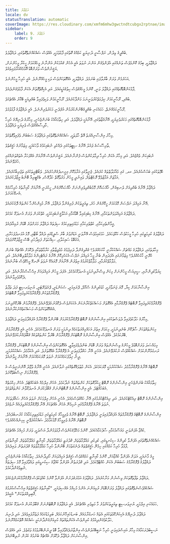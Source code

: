 ```yaml
---
title: ދަޖްޖާލު
locale: dv
statusTranslation: automatic
coverImage: https://res.cloudinary.com/xmfm6mhw3gwctndtcubgx2rptnae/image/upload/v1741354419/small_cover_la_gran_rebelion_28716e29d2.webp
sidebar:
    label: 9. ދަޖްޖާލު
    order: 9
---
```

ބުއްދީގެ ވިދުން، ނަފްސާނީ ދުނިޔަވީ ކަމެއްގެ ގޮތުގައި ފާޅުވުމަކީ، އެއްވެސް ޝައްކެއްނެތްގޮތުގައި، ދައްޖާލެވެ.

ދައްޖާލަކީ، ބިމުގެ ކޮންމެވެސް ތަނެއްގައި އުފަންވެގެން އަންނަ ނުވަތަ އެއީ އެހެން ޤައުމަކުން އަންނާނެ މީހެއްކަމަށް ހީކުރާ މީހުންނަށް، ޔަޤީނުންވެސް ވަރަށްބޮޑު އޮޅުމެއްއަރާފައިވެއެވެ.

އަހަރެމެން ވަރަށް ބާރުލާފައި ބުނަމެވެ. ދައްޖާލަކީ، އެއްގޮތަކަށްވެސް ވަކި މީހެއްނޫނެވެ. އެއީ ހުރިހާ މީހުންނެވެ.

ފާޅުކަންބޮޑުގޮތެއްގައި ދައްޖާލު ވަނީ، ކޮންމެ މީހެއްގެވެސް ހިތުގެއަޑީގައެވެ. އަދި އެކިގޮތްގޮތުން އެކަން ފާޅުވެގެންދެއެވެ.

ބުއްދި، ރޫޙާނީކަމަށް ޚިދުމަތްކުރުވަނީނަމަ މަންފާކުރެއެވެ. ރޫޙާނީކަމުން ވަކިވެފައިވާ ބުއްދިއަކީ ބޭކާރު އެއްޗެކެވެ.

ރޫޙާނީކަމެއްނެތް، ހަމައެކަނި ބުއްދީގެބޭނުންކުރުމުން އުފެދެނީ މަކަރުވެރިންނެވެ. އެއީ ދައްޖާލުގެ ފާޅުވުމެވެ.

ފާޅުކަންބޮޑުގޮތެއްގައި މަކަރުވެރިޔަކީ، އޭނާގެޒާތުގައި، އޭނާއަކީ ދައްޖާލެވެ. އަދި ހިތާމައާއެކު ބުނަންޖެހެނީ، މިހާރުގެ ދުނިޔޭގެ ހުރިހާ ހާދިސާއެއްގެވެސް ވެރިޔަކީ ދައްޖާލެވެ.

މިހާރު އިންސާނިއްޔަތު އޮތް ހާލަތަކީ، ޝައްކެއްނެތްގޮތުގައި ދައްޖާލުގެ ސަބަބުން ވެފައިވާގޮތެކެވެ.

ތާރިސޫސުގެ ޕައުލު އޭނާގެ ސިޓީތަކުގައި ދެއްކެވި ނުބައިކަމުގެ ވާހަކައަކީ، މިޒަމާނުގެ ހަޤީޤަތެވެ.

ނުބައިކަން ވެއްޖެއެވެ. އަދި މިހާރު އެކަން ހުރިހާ ދިމާލަކުންވެސް ފެންނާނެއެވެ. ޔަޤީނުންވެސް އޭނާއަށް އެއްފަހަރާ އެތައްތަނެއްގައި ހުރެވޭނެއެވެ.

ކެފޭތަކުގައި ބަހުސްކުރެއެވެ. އދ. ގައި މުއާމަލާތްތައް ކުރެއެވެ. ޖެނީވާގައި އަރާމުކޮށް އިށީނދެގެންހުރެއެވެ. ލެބޯޓްރީތަކުގައި ތަޖުރިބާކުރެއެވެ. އަމާޒަށް އަމާޒުވެވޭ ރޮކެޓްތައް، ވައިނުދީ މީހުން މަރުވާގޮތް ހަދާގޭސް، ބެކްޓީރިއާ ބޮންބު އީޖާދުކުރެއެވެ.

ދައްޖާލު އޭނާގެ ބުއްދިއަށް ލެނބިގެން، ޚާއްޞަކޮށް މޮޅުބުއްދިވެރިންނަށް ޚާއްޞަކޮށްގެން، ހީކުރަނީ އޭނާއަށް ކާއިނާތުގެ ހުރިހާކަމެއް އެނގޭކަމަށެވެ.

އޭނާ އަމިއްލަ ނަފްސަށް މޮޅުކަމަށް ހީކޮށްގެން ހުރެ، ތިއަރީތަކުން ފުރިގެންވާ ދައްޖާލު، އޭނާ މުޅިންހެންހާ ކަންތައް ދޮގުކުރެއެވެ.

ދައްޖާލުގެ އަމިއްލަވަންތަކަމާއި، އޭނާގެ ކިބައިގައިވާ ބޮޑާކަމާއި އަހުލާޤީނުބައިކަމަކީ، ކެތްކުރަން ވަރަށް އުނދަގޫ ކަމެކެވެ.

އީމާންތެރިކަމާއި، ކެތްތެރިކަމާއި މަޑުމައިތިރިކަމުގެ ސިފަތައް ދައްޖާލު މަރަށްވުރެ ބޮޑަށް ރުޅިއާދެއެވެ.

ދައްޖާލުގެ ކުރިމަތީގައި ހުރިހާ މީހަކުވެސް ކަކޫޖަހައެވެ. ހަމަގައިމުވެސް އޭނާވަނީ އަޑަށްވުރެ ބާރު ސްޕީޑްގައި ދުއްވާ ބޯޓާއި، މޮޅު އުޅަނދުފަހަރާއި، އަގުބޮޑު ސައިކަލާއި، ސިއްހަތަށް ފައިދާހުރި ބޭސް އީޖާދުކޮށްފައެވެ.

މިހާލަތުގައި، ދައްޖާލުގެ މައްޗަށް ޝައްކުކުރާނީ ކާކުހެއްޔެވެ؟ ގެއްލިގެންދާ ދަރިފުޅުގެ މުޢުޖިޒާތާއި ކަރާމާތްތަކާއި ދެކޮޅަށް އެއްޗެއް ބުނަން ކެރޭނީ ކާކުހެއްޔެވެ؟ މިޒަމާނުގައި އެފަދައިން ބުނާ މީހާ އަމިއްލަ ނަފްސު އެކަހެރިކޮށް އޭނާގެ ރައްޓެހިންގެ މަލާމާތްލިބޭނެއެވެ. އަދި މަލާމާތްކުރުމާއި، މަލާމާތްކުރުމުގެ އިތުރުން އޭނާއަށް މޮޔައެކޭ ނުވަތަ ނޭނގޭ މީހެކޭވެސް ބުނާނެއެވެ.

ކިޔަވާކުދިންނާއި، ސީރިއަސް މީހުންނަށް މިކަން ވިސްނާދިނުމަކީ އުނދަގޫކަމެކެވެ. އެފަދަ މީހުން އަމިއްލައަށް އިޙްސާސްކުރާނެއެވެ. އަދި ދެކޮޅުވެރިވާނެއެވެ.

އިންސާނާކަމަށް ކިޔާ، މޮޔަ ޖަނަވާރަކީ، ކުޑަކުދިންގެ ސްކޫލް، ޕްރައިމަރީ، ސެކަންޑަރީ، ޕްރެޕަރޭޓަރީ، ޔުނިވަރސިޓީ ފަދަ ތަފާތު ޕްރޮގްރާމްތަކުން ޕްރޮގްރާމްކުރެވިފައިވާ ރޮބޮޓެކެވެ.

ޕްރޮގްރާމްކުރެވިފައިވާ ރޮބޮޓެއް ޕްރޮގްރާމާއި އެއްގޮތަށް މަސައްކަތްކުރާނެކަން އެކަކަށްވެސް ދެކޮޅުނުހެދެވޭނެއެވެ. ޕްރޮގްރާމުން ބޭރުކޮށްފިނަމަ އެއެއްގޮތަކަށްވެސް މަސައްކަތެއްނުކުރާނެއެވެ.

މިހާރުގެ ހަލާކުވެފައިވާ ދުވަސްތަކުގައި އިންސާނުންގެ ރޮބޮޓް ޕްރޮގްރާމްކުރުމަށް ބޭނުންވާ ޕްރޮގްރާމް އުފައްދާފައިވަނީ ދައްޖާލެވެ.

މިކަންތައްތަކަށް ސާފުކޮށް ބުނެދިނުމަކީ، މިކަމަށް އިތުރު އަހައްމިއްޔަތުކަމެއް ދިނުމަކީ ވަރަށް އުނދަގޫކަމެކެވެ. އެހެނީ އެއީ ޕްރޮގްރާމުން ބޭރުކަމެކެވެ. އެއްވެސް އިންސާނުންގެ ރޮބޮޓަކަށް ޕްރޮގްރާމުން ބޭރުވާ ކަންތައްތަކެއް ޤަބޫލެއްނުކުރެވޭނެއެވެ.

މިމައްސަލަ ވަރަށްބޮޑުވެ މީހުންގެ ވިސްނުންތައް ވަރަށް ބޮޑަށް ބަންދުވެފައިވާތީ، އެއްގޮތަކަށްވެސް އިންސާނުންގެ ރޮބޮޓަކަށް، ޕްރޮގްރާމް ރަނގަޅުނޫންކަމަށް ޝައްކެއްވެސް ނުކުރެވޭނެއެވެ. އެހެނީ އޭނާ ހައްދާފައިވަނީ އެ ޕްރޮގްރާމާ އެއްގޮތަށެވެ. އަދި އެކަމާމެދު ޝައްކުކުރުމަކީ، ދީނާ ޚިލާފުކަމެއްކަމަށް ނުވަތަ މޮޔަކަމެއްކަމަށް އޭނާއަށް ހީވާނެއެވެ.

ރޮބޮޓެއް އޭނާގެ ޕްރޮގްރާމާމެދު ޝައްކުކުރުމަކީ މޮޔަކަމެކެވެ. އެކަން މުޠުލަޤުގޮތެއްގައި ނުވާނެއެވެ. އެހެނީ އޭނާގެ ވުޖޫދު އޮންނަނީވެސް އެ ޕްރޮގްރާމަށް ނިސްބަތްކޮށެވެ.

ހިތާމައާއެކު ބުނަންޖެހެނީ އިންސާނުންގެ ރޮބޮޓް ހީކުރާގޮތަކަށް ކަންތައްތައް ނުދާކަމެވެ. އެހެން އިލްމެއް އެބަހުއްޓެވެ. އެހެން ޙިކްމަތެއް އެބަހުއްޓެވެ. އެއީ އިންސާނުންގެ ރޮބޮޓުންނަށް ޤަބޫލުކުރަން އުނދަގޫވާނެ ކަންތައްތަކެވެ.

އިންސާނުންގެ ރޮބޮޓް ރިއެކްޓްކުރެއެވެ. އަދި ރިއެކްޓްކުރުމުގައި އޭނާ ހައްޤުވެސްމެއެވެ. އެހެނީ އެހެން އިލްމަކަށް ނުވަތަ އެހެން ސަޤާފަތަކަށް ނުވަތަ އޭނާގެ ޕްރޮގްރާމްގައި ނުހިމެނޭ އެހެން އެއްޗަކަށް އޭނާ ޕްރޮގްރާމްކުރެވިފައެއް ނުވެއެވެ.

އިންސާނުންގެ ރޮބޮޓްގެ ޕްރޮގްރާމްތައް އުފައްދާފައިވަނީ ދައްޖާލެވެ. ރޮބޮޓް އޭނާގެ ވެރިމީހާގެ ކުރިމަތީގައި މަޑުމައިތިރިކަމާއެކު ކުރުނބުދެއެވެ. ރޮބޮޓަށް އޭނާގެ ވެރިމީހާގެ މޮޅުކަމާމެދު ޝައްކުކުރެވޭނީ ކިހިނެއްހެއްޔެވެ؟

ކުއްޖާ އުފަންވަނީ މައުސޫމުކަމާއި ސާފުކަމާއެކުއެވެ. ކޮންމެ މަޚްލޫޤަކުންވެސް ފާޅުވަމުންދާ އަސްލަކީ، ވަރަށް މުހިއްމު އެއްޗެކެވެ.

ޝައްކެއްނެތްގޮތުގައި އުފަންވާ ކުދިންގެ ސިކުނޑީގައި، ކުދިކުދި މަޢުލޫމާތުތައް، ޤުދުރަތީ މަޢުލޫމާތުތައް، ކާއިނާތީ މަޢުލޫމާތުތައް، ކާއިނާތުގައި ފާޅުވާ ހުރިހާ ކަމެއްގައި ހިމެނޭ ޙަޤީޤަތްތައް ދެނެގަތުމަށް ބޭނުންވާ ހުރިހާ މަޢުލޫމާތުތައް ޤުދުރަތުން ލައިދެއެވެ.

މީގެ މާނައަކީ، އަލަށް އުފަންވާ ކުއްޖާއަށް، ކޮންމެ ކާއިނާތީ ކަމެއްގެވެސް ޙަޤީޤަތް އަމިއްލައަށް ހޯދިދާނެއެވެ. ހިތާމައާއެކު ބުނަންޖެހެނީ ދައްޖާލުގެ ޕްރޮގްރާމްގެ ސަބަބުން އެކަން ހުއްޓުވޭކަމެވެ. އަދި ޤުދުރަތުން އުފަންވާ ކުއްޖާގެ ސިކުނޑީގައި ލައްވާފައިވާ މޮޅު ސިފަތައް ނެތިވެގެންދާކަމެވެ.

ދައްޖާލު ތަފާތުގޮތަކަށް ވިސްނުން މަނާކުރެއެވެ. ދައްޖާލުގެ އަމުރުގެދަށުން އުފަންވާ ކޮންމެ ކުއްޖަކުވެސް ޕްރޮގްރާމްކުރަންޖެހެއެވެ.

ޝައްކެއްވެސްނެތްގޮތުގައި ދައްޖާލު ވަރަށްބޮޑަށް ރުޅިއަންނަ އެންމެ މުހިއްމު އެއްސިފައަކީ، "ކާއިނާތުގެ ޙަޤީޤަތްތައް އިޙްސާސްކުރުމުގެ ޤާބިލިއްޔަތުކަން" އެއީއެވެ.

ހަމައެކަނި އިލްމަކީ، ޔުނިވަރސިޓީ ތިއަރީތަކަށްވުރެ މާ މަތިވެރި އެއްޗެކެވެ. އެއީ ދައްޖާލުގެ ރޮބޮޓުންނަށް ޤަބޫލުކުރަން އުނދަގޫ ކަމެކެވެ.

ދައްޖާލު ދުނިޔޭގެ އެކިކަންކޮޅުތަކުގައި އެތައް ހަނގުރާމައެއް، ބަނޑުހައިހޫނުކަމެއް، ބަލިމަޑުކަމެއް ފަތުރާފައިވެއެވެ. އަދި ދުނިޔަ ހަލާކުވެގެންދިއުމުގެ ކުރިންވެސް އެކަންތައްތައް ކުރިއަށްގެންދާނެކަމީ ޝައްކެއް އޮތްކަމެއްނޫނެވެ.

ނަސީބުދެރަކަމާއެކު މިހާރު އައިސްފައިވަނީ ހުރިހާ ނަބީބޭކަލުންވެސް އިންޒާރުދެއްވާފައިވާ ބޮޑު ދީނުންބޭރުވުމުގެ ވަގުތެވެ. އަދި އެއްވެސް އިންސާނަކަށް ދައްޖާލާ ދެކޮޅަށް އެއްޗެއް ބުނުމުގެ ކެރުން ނުލިބޭނެއެވެ.
